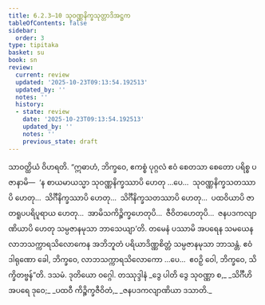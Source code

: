 ```yaml
---
title: 6.2.3–10 သုဝဏ္ဏနိက္ခသုတ္တာဒိအဋ္ဌက
tableOfContents: false
sidebar:
  order: 3
type: tipitaka
basket: su
book: sn
review:
  current: review
  updated: '2025-10-23T09:13:54.192513'
  updated_by: ''
  notes: ''
  history:
  - state: review
    date: '2025-10-23T09:13:54.192513'
    updated_by: ''
    notes: ''
    previous_state: draft
---
```



<ReviewStatus review={frontmatter.review} showDetails={true} />

<HypothesisAnnotation frontmatter={frontmatter} />

<DynamicBreadcrumb />

<Division number="169" book="sn" e="ch" v="18" p="304">

<Paragraph number="1055" book="sn">
သာဝတ္ထိယံ ဝိဟရတိ. “ဣဓာဟံ, ဘိက္ခဝေ, ဧကစ္စံ ပုဂ္ဂလံ ဧဝံ စေတသာ စေတော ပရိစ္စ ပဇာနာမိ—  ‘န စာယမာယသ္မာ သုဝဏ္ဏနိက္ခဿာပိ ဟေတု …ပေ…  သုဝဏ္ဏနိက္ခသတဿာပိ ဟေတု…  သိင်္ဂီနိက္ခဿာပိ ဟေတု…  သိင်္ဂီနိက္ခသတဿာပိ ဟေတု…  ပထဝိယာပိ ဇာတရူပပရိပူရာယ ဟေတု…  အာမိသကိဉ္စိက္ခဟေတုပိ…  ဇီဝိတဟေတုပိ…  ဇနပဒကလျာဏိယာပိ ဟေတု သမ္ပဇာနမုသာ ဘာသေယျာ’တိ. တမေနံ ပဿာမိ အပရေန သမယေန လာဘသက္ကာရသိလောကေန အဘိဘူတံ ပရိယာဒိဏ္ဏစိတ္တံ သမ္ပဇာနမုသာ ဘာသန္တံ. ဧဝံ ဒါရုဏော ခေါ, ဘိက္ခဝေ, လာဘသက္ကာရသိလောကော …ပေ…  ဧဝဉှိ ဝေါ, ဘိက္ခဝေ, သိက္ခိတဗ္ဗန်”တိ.

</Paragraph>
</Division>

<Paragraph number="1056" type="center" book="sn">
ဒသမံ.



</Paragraph>

<Paragraph number="1057" type="center" book="sn">
ဒုတိယော ဝဂ္ဂေါ.



</Paragraph>

<Paragraph number="1058" type="center" book="sn">
တဿုဒ္ဒါနံ


</Paragraph>

<Paragraph number="1059" type="verses" book="sn">
_ဒွေ ပါတိ ဒွေ သုဝဏ္ဏာ စ,_  
_သိင်္ဂီဟိ အပရေ ဒုဝေ;_  
_ပထဝီ ကိဉ္စိက္ခဇီဝိတံ,_  
_ဇနပဒကလျာဏိယာ ဒသာတိ._
</Paragraph>